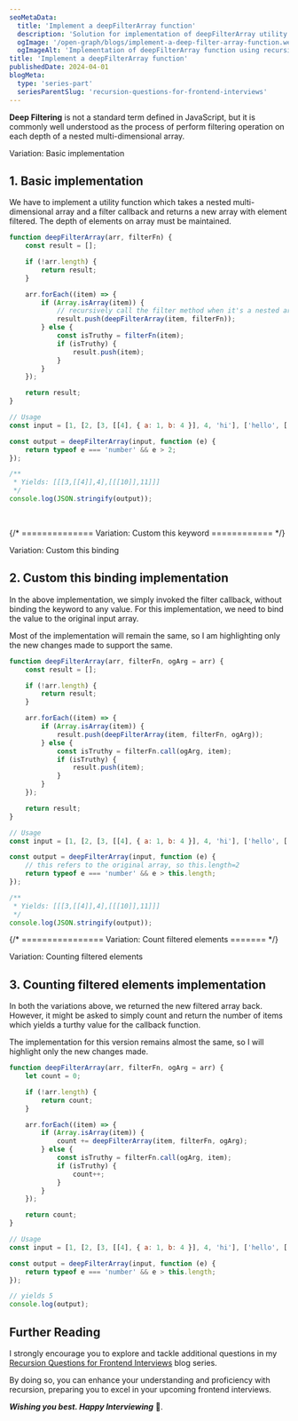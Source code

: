```yaml
---
seoMetaData:
  title: 'Implement a deepFilterArray function'
  description: 'Solution for implementation of deepFilterArray utility function question using recursion asked in frontend interviews.'
  ogImage: '/open-graph/blogs/implement-a-deep-filter-array-function.webp'
  ogImageAlt: 'Implementation of deepFilterArray function using recursion'
title: 'Implement a deepFilterArray function'
publishedDate: 2024-04-01
blogMeta:
  type: 'series-part'
  seriesParentSlug: 'recursion-questions-for-frontend-interviews'
---
```


**Deep Filtering** is not a standard term defined in JavaScript, but it is commonly well understood as the process of perform filtering operation on each depth of a nested multi-dimensional array.

<section>

<SubHeading>Variation: Basic implementation</SubHeading>

## 1. Basic implementation

We have to implement a <InlineCode code="deepFilterArray()"/> utility function which takes a nested multi-dimensional array and a filter callback and returns a new array with element filtered. The depth of elements on array must be maintained.

```js title="./src/deepFilterArray.js"
function deepFilterArray(arr, filterFn) {
	const result = [];

	if (!arr.length) {
		return result;
	}

	arr.forEach((item) => {
		if (Array.isArray(item)) {
			// recursively call the filter method when it's a nested array
			result.push(deepFilterArray(item, filterFn));
		} else {
			const isTruthy = filterFn(item);
			if (isTruthy) {
				result.push(item);
			}
		}
	});

	return result;
}

// Usage
const input = [1, [2, [3, [[4], { a: 1, b: 4 }], 4, 'hi'], ['hello', [['welcome', 10]], 11]]];

const output = deepFilterArray(input, function (e) {
	return typeof e === 'number' && e > 2;
});

/**
 * Yields: [[[3,[[4]],4],[[[10]],11]]]
 */
console.log(JSON.stringify(output));
```

<br />

</section>

{/* ============== Variation: Custom this keyword ============ */}

<section>
<SubHeading>Variation: Custom this binding</SubHeading>

## 2. Custom this binding implementation

In the above implementation, we simply invoked the filter callback, without binding the <InlineCode code="this"/> keyword to any value. For this implementation, we need to bind the <InlineCode code="this"/> value to the original input array.

Most of the implementation will remain the same, so I am highlighting only the new changes made to support the same.

```js title="./src/deepFilterArray.js" mark="ogArg" ins={12, 27}
function deepFilterArray(arr, filterFn, ogArg = arr) {
	const result = [];

	if (!arr.length) {
		return result;
	}

	arr.forEach((item) => {
		if (Array.isArray(item)) {
			result.push(deepFilterArray(item, filterFn, ogArg));
		} else {
			const isTruthy = filterFn.call(ogArg, item);
			if (isTruthy) {
				result.push(item);
			}
		}
	});

	return result;
}

// Usage
const input = [1, [2, [3, [[4], { a: 1, b: 4 }], 4, 'hi'], ['hello', [['welcome', 10]], 11]]];

const output = deepFilterArray(input, function (e) {
	// this refers to the original array, so this.length=2
	return typeof e === 'number' && e > this.length;
});

/**
 * Yields: [[[3,[[4]],4],[[[10]],11]]]
 */
console.log(JSON.stringify(output));
```

</section>

{/* ================ Variation: Count filtered elements ======= */}

<section>
<SubHeading>Variation: Counting filtered elements</SubHeading>

## 3. Counting filtered elements implementation

In both the variations above, we returned the new filtered array back. However, it might be asked to simply count and return the number of items which yields a turthy value for the callback function.

The implementation for this version remains almost the same, so I will highlight only the new changes made.

```js title="./src/deepFilterArray.js"  ins={10, 14}
function deepFilterArray(arr, filterFn, ogArg = arr) {
	let count = 0;

	if (!arr.length) {
		return count;
	}

	arr.forEach((item) => {
		if (Array.isArray(item)) {
			count += deepFilterArray(item, filterFn, ogArg);
		} else {
			const isTruthy = filterFn.call(ogArg, item);
			if (isTruthy) {
				count++;
			}
		}
	});

	return count;
}

// Usage
const input = [1, [2, [3, [[4], { a: 1, b: 4 }], 4, 'hi'], ['hello', [['welcome', 10]], 11]]];

const output = deepFilterArray(input, function (e) {
	return typeof e === 'number' && e > this.length;
});

// yields 5
console.log(output);
```

</section>

## Further Reading

I strongly encourage you to explore and tackle additional questions in my [Recursion Questions for Frontend Interviews](/blog/recursion-questions-for-frontend-interviews/ 'Find more question on recursion in the recursion questions for frontend interviews blog series') blog series.

By doing so, you can enhance your understanding and proficiency with recursion, preparing you to excel in your upcoming frontend interviews.

**_Wishing you best. Happy Interviewing_** 🫡.
